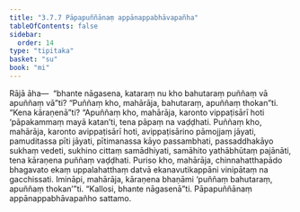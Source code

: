 ```yaml
---
title: "3.7.7 Pāpapuññānaṃ appānappabhāvapañha"
tableOfContents: false
sidebar:
  order: 14
type: "tipitaka"
basket: "su"
book: "mi"
---
```



<DynamicBreadcrumb />

<Division number="100" book="mi" bookNo="28">

<Paragraph number="478" book="mi">
Rājā āha—  “bhante nāgasena, kataraṃ nu kho bahutaraṃ puññaṃ vā apuññaṃ vā”ti? “Puññaṃ kho, mahārāja, bahutaraṃ, apuññaṃ thokan”ti. “Kena kāraṇenā”ti? “Apuññaṃ kho, mahārāja, karonto vippaṭisārī hoti ‘pāpakammaṃ mayā katan’ti, tena pāpaṃ na vaḍḍhati. Puññaṃ kho, mahārāja, karonto avippaṭisārī hoti, avippaṭisārino pāmojjaṃ jāyati, pamuditassa pīti jāyati, pītimanassa kāyo passambhati, passaddhakāyo sukhaṃ vedeti, sukhino cittaṃ samādhiyati, samāhito yathābhūtaṃ pajānāti, tena kāraṇena puññaṃ vaḍḍhati. Puriso kho, mahārāja, chinnahatthapādo bhagavato ekaṃ uppalahatthaṃ datvā ekanavutikappāni vinipātaṃ na gacchissati. Imināpi, mahārāja, kāraṇena bhaṇāmi ‘puññaṃ bahutaraṃ, apuññaṃ thokan’”ti.
</Paragraph>

<Paragraph number="479" book="mi">
“Kallosi, bhante nāgasenā”ti.

</Paragraph>
</Division>

<Paragraph number="480" type="center" book="mi">
Pāpapuññānaṃ appānappabhāvapañho sattamo.
</Paragraph>